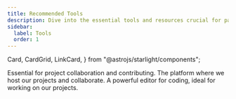 ```yaml
---
title: Recommended Tools
description: Dive into the essential tools and resources crucial for participating in our fellowship's projects and collaborations.
sidebar:
  label: Tools
  order: 1
---
```

  Card,
  CardGrid,
  LinkCard,
} from "@astrojs/starlight/components";

<CardGrid>
  <Card title="Git" icon="seti:git">
    Essential for project collaboration and contributing.
    <LinkCard title="Download Git" href="https://git-scm.com/downloads" />
  </Card>
  <Card title="GitHub" icon="seti:github">
    The platform where we host our projects and collaborate.
    <LinkCard title="Join GitHub" href="https://github.com/join" />
  </Card>
  <Card title="Visual Studio Code (VS Code)" icon="seti:notebook">
    A powerful editor for coding, ideal for working on our projects.
    <LinkCard title="Download VS Code" href="https://code.visualstudio.com/Download" />
  </Card>
</CardGrid>
